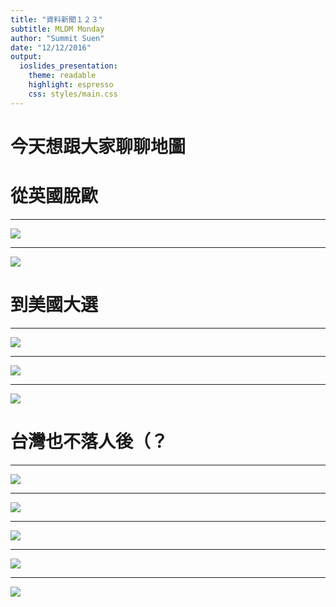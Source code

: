 ```yaml
---
title: "資料新聞１２３"
subtitle: MLDM Monday
author: "Summit Suen"
date: "12/12/2016"
output: 
  ioslides_presentation:
    theme: readable
    highlight: espresso
    css: styles/main.css
---
```


# 今天想跟大家聊聊地圖

# 從英國脫歐

---

![](images/brexit_map_1.png)

---

![](images/brexit_map_2.png)

# 到美國大選

---

![](images/vote2016_map_1.png)

---

![](images/vote2016_map_2.png)

---

![](images/vote2016_map_3.png)

# 台灣也不落人後（？

---

![](images/egis_fanpage_post_1.png)

---

![](images/egis_fanpage_post_2.png)

---

![](images/egis_carto_post_1.png)

---

![](images/egis_carto_post_2.png)

---

![](images/egis_carto_post_3.png)
